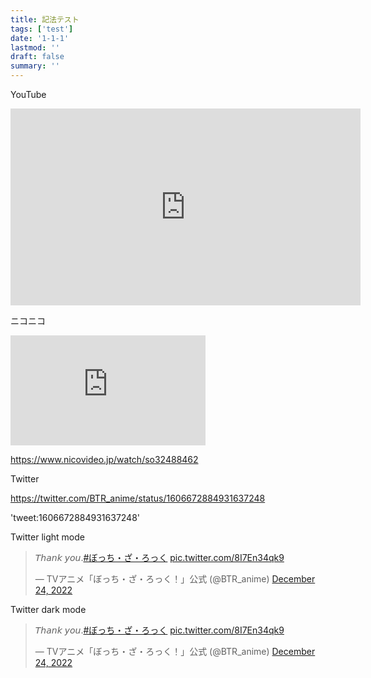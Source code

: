 ```yaml
---
title: 記法テスト
tags: ['test']
date: '1-1-1'
lastmod: ''
draft: false
summary: ''
---
```


YouTube

<iframe width="560" height="315" src="https://www.youtube.com/embed/MQvpOGKKNbY" title="YouTube video player" frameborder="0" allow="accelerometer; autoplay; clipboard-write; encrypted-media; gyroscope; picture-in-picture; web-share" allowfullscreen></iframe>

ニコニコ

<iframe width="312" height="176" src="https://ext.nicovideo.jp/thumb/so32488462" scrolling="no" style={{border:"solid 1px #ccc;"}} frameborder="0"><a href="https://www.nicovideo.jp/watch/so32488462">ゆるキャン△　第1話「ふじさんとカレーめん」</a></iframe>

https://www.nicovideo.jp/watch/so32488462

Twitter

https://twitter.com/BTR_anime/status/1606672884931637248

'tweet:1606672884931637248'

Twitter light mode

<blockquote class="twitter-tweet"><p lang="en" dir="ltr">𝘛𝘩𝘢𝘯𝘬 𝘺𝘰𝘶.<a href="https://twitter.com/hashtag/%E3%81%BC%E3%81%A3%E3%81%A1%E3%83%BB%E3%81%96%E3%83%BB%E3%82%8D%E3%81%A3%E3%81%8F?src=hash&amp;ref_src=twsrc%5Etfw">#ぼっち・ざ・ろっく</a> <a href="https://t.co/8I7En34qk9">pic.twitter.com/8I7En34qk9</a></p>&mdash; TVアニメ「ぼっち・ざ・ろっく！」公式 (@BTR_anime) <a href="https://twitter.com/BTR_anime/status/1606672884931637248?ref_src=twsrc%5Etfw">December 24, 2022</a></blockquote> <script async src="https://platform.twitter.com/widgets.js" charset="utf-8"></script>

Twitter dark mode

<blockquote class="twitter-tweet" data-theme="dark"><p lang="en" dir="ltr">𝘛𝘩𝘢𝘯𝘬 𝘺𝘰𝘶.<a href="https://twitter.com/hashtag/%E3%81%BC%E3%81%A3%E3%81%A1%E3%83%BB%E3%81%96%E3%83%BB%E3%82%8D%E3%81%A3%E3%81%8F?src=hash&amp;ref_src=twsrc%5Etfw">#ぼっち・ざ・ろっく</a> <a href="https://t.co/8I7En34qk9">pic.twitter.com/8I7En34qk9</a></p>&mdash; TVアニメ「ぼっち・ざ・ろっく！」公式 (@BTR_anime) <a href="https://twitter.com/BTR_anime/status/1606672884931637248?ref_src=twsrc%5Etfw">December 24, 2022</a></blockquote> <script async src="https://platform.twitter.com/widgets.js" charset="utf-8"></script>